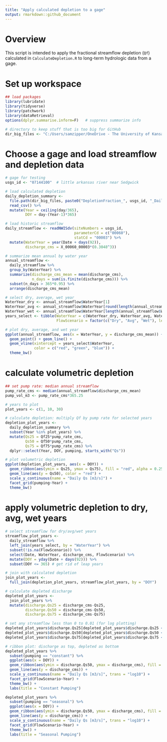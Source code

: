```yaml
---
title: "Apply calculated depletion to a gage"
output: rmarkdown::github_document
---
```


# Overview

This script is intended to apply the fractional streamflow depletion (`Qf`) calculated in `CalculateDepletion.R` to long-term hydrologic data from a gage. 

# Set up workspace

```r

## load packages
library(lubridate)
library(tidyverse)
library(patchwork)
library(dataRetrieval)
options(dplyr.summarise.inform=F)   # suppress summarize info

# directory to keep stuff that is too big for GitHub
dir_big_files <- "C:/Users/samzipper/OneDrive - The University of Kansas/Research/StreamflowDepletion/DepletionMetrics/data"

```

# Choose a gage and load streamflow and depletion data

```r

# gage for testing
usgs_id <- "07144100"  # little arkansas river near Sedgwick

# load calculated depletion
daily_depletion_summary <- 
  file.path(dir_big_files, paste0("DepletionFraction_", usgs_id, "_DailySummary.csv")) %>% 
  read_csv() %>% 
  mutate(Year = ceiling(day/365),
         DOY = day-(Year-1)*365)

# load historic streamflow
daily_streamflow <- readNWISdv(siteNumbers = usgs_id, 
                               parameterCd = c("00060"),
                               statCd = "00003") %>% 
  mutate(WaterYear = year(Date + days(92)),
         discharge_cms = X_00060_00003*(0.3048^3))

# summarize mean annual by water year
annual_streamflow <- 
  daily_streamflow %>% 
  group_by(WaterYear) %>% 
  summarize(discharge_cms_mean = mean(discharge_cms),
            n_days = sum(is.finite(discharge_cms))) %>% 
  subset(n_days > 365*0.95) %>% 
  arrange(discharge_cms_mean)

# select dry, average, wet year
WaterYear_dry <- annual_streamflow$WaterYear[1]
WaterYear_avg <- annual_streamflow$WaterYear[round(length(annual_streamflow$WaterYear)/2)]
WaterYear_wet <- annual_streamflow$WaterYear[length(annual_streamflow$WaterYear)]
years_select <- tibble(WaterYear = c(WaterYear_dry, WaterYear_avg, WaterYear_wet),
                       FlowScenario = factor(c("Dry", "Avg", "Wet"), levels = c("Dry", "Avg", "Wet")))

# plot dry, average, and wet year
ggplot(annual_streamflow, aes(x = WaterYear, y = discharge_cms_mean)) +
  geom_point() + geom_line() +
  geom_vline(xintercept = years_select$WaterYear,
             color = c("red", "green", "blue")) +
  theme_bw()

```

# calculate volumetric depletion

```r
## set pump rate: median annual streamflow
pump_rate_cms <- median(annual_streamflow$discharge_cms_mean)
pump_vol_m3 <- pump_rate_cms*365.25

# years to plot
plot_years <- c(1, 10, 30)

# calculate depletion: multiply Qf by pump rate for selected years
depletion_plot_years <-
  daily_depletion_summary %>% 
  subset(Year %in% plot_years) %>% 
  mutate(Qs25 = Qf25*pump_rate_cms,
         Qs50 = Qf50*pump_rate_cms,
         Qs75 = Qf75*pump_rate_cms) %>% 
  dplyr::select(Year, DOY, pumping, starts_with("Qs"))

# plot volumetric depletion
ggplot(depletion_plot_years, aes(x = DOY)) +
  geom_ribbon(aes(ymin = Qs25, ymax = Qs75), fill = "red", alpha = 0.25) +
  geom_line(aes(y = Qs50), color = "red") +
  scale_y_continuous(name = "Daily Qs [m3/s]") +
  facet_grid(pumping~Year) +
  theme_bw()


```
# apply volumetric depletion to dry, avg, wet years

```r

# select streamflow for dry/avg/wet years
streamflow_plot_years <- 
  daily_streamflow %>% 
  left_join(years_select, by = "WaterYear") %>% 
  subset(!is.na(FlowScenario)) %>% 
  select(Date, WaterYear, discharge_cms, FlowScenario) %>% 
  mutate(DOY = yday(Date + days(92))) %>% 
  subset(DOY <= 365) # get rid of leap years

# join with calculated depletion
join_plot_years <- 
  full_join(depletion_plot_years, streamflow_plot_years, by = "DOY")

# calculate depleted discharge
depleted_plot_years <-
  join_plot_years %>% 
  mutate(discharge.Qs25 = discharge_cms-Qs25,
         discharge.Qs50 = discharge_cms-Qs50,
         discharge.Qs75 = discharge_cms-Qs75)

# set any streamflow less than 0 to 0.01 (for log plotting)
depleted_plot_years$discharge.Qs25[depleted_plot_years$discharge.Qs25 < 0.01] <- 0.01
depleted_plot_years$discharge.Qs50[depleted_plot_years$discharge.Qs50 < 0.01] <- 0.01
depleted_plot_years$discharge.Qs75[depleted_plot_years$discharge.Qs75 < 0.01] <- 0.01

# ribbon plot: discharge as top, depleted as bottom
depleted_plot_years %>% 
  subset(pumping == "constant") %>% 
  ggplot(aes(x = DOY)) +
  geom_ribbon(aes(ymin = discharge.Qs50, ymax = discharge_cms), fill = "red", alpha = 0.5) +
  geom_line(aes(y = discharge_cms)) +
  scale_y_continuous(name = "Daily Qs [m3/s]", trans = "log10") +
  facet_grid(FlowScenario~Year) +
  theme_bw() +
  labs(title = "Constant Pumping")

depleted_plot_years %>% 
  subset(pumping == "seasonal") %>% 
  ggplot(aes(x = DOY)) +
  geom_ribbon(aes(ymin = discharge.Qs50, ymax = discharge_cms), fill = "red", alpha = 0.5) +
  geom_line(aes(y = discharge_cms)) +
  scale_y_continuous(name = "Daily Qs [m3/s]", trans = "log10") +
  facet_grid(FlowScenario~Year) +
  theme_bw() +
  labs(title = "Seasonal Pumping")

```